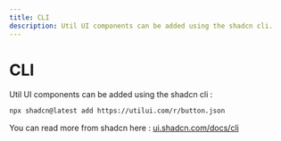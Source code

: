 ```yaml
---
title: CLI
description: Util UI components can be added using the shadcn cli.
---
```


# CLI

Util UI components can be added using the shadcn cli :

```sh
npx shadcn@latest add https://utilui.com/r/button.json
```

You can read more from shadcn here : [ui.shadcn.com/docs/cli](https://ui.shadcn.com/docs/cli)
